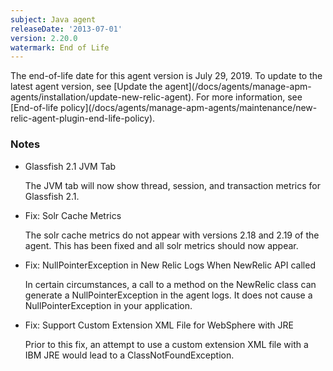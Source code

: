 ```yaml
---
subject: Java agent
releaseDate: '2013-07-01'
version: 2.20.0
watermark: End of Life
---
```


<Callout variant="important">
  The end-of-life date for this agent version is July 29, 2019. To update to the latest agent version, see [Update the agent](/docs/agents/manage-apm-agents/installation/update-new-relic-agent). For more information, see [End-of-life policy](/docs/agents/manage-apm-agents/maintenance/new-relic-agent-plugin-end-life-policy).
</Callout>

### Notes

* Glassfish 2.1 JVM Tab

  The JVM tab will now show thread, session, and transaction metrics for Glassfish 2.1.
* Fix: Solr Cache Metrics

  The solr cache metrics do not appear with versions 2.18 and 2.19 of the agent. This has been fixed and all solr metrics should now appear.
* Fix: NullPointerException in New Relic Logs When NewRelic API called

  In certain circumstances, a call to a method on the NewRelic class can generate a NullPointerException in the agent logs. It does not cause a NullPointerException in your application.
* Fix: Support Custom Extension XML File for WebSphere with JRE

  Prior to this fix, an attempt to use a custom extension XML file with a IBM JRE would lead to a ClassNotFoundException.
